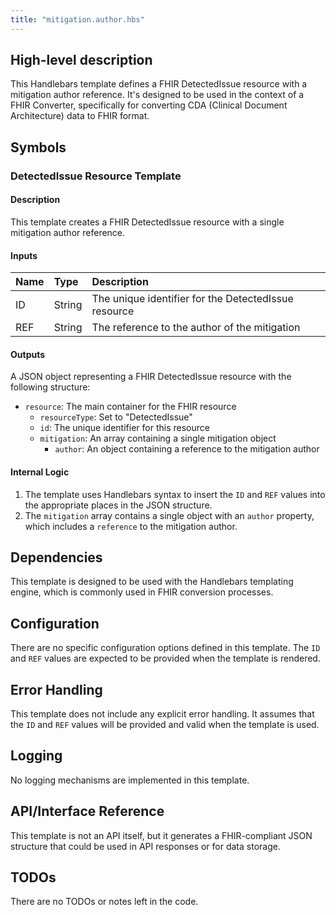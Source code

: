 ```yaml
---
title: "mitigation.author.hbs"
---
```


## High-level description
This Handlebars template defines a FHIR DetectedIssue resource with a mitigation author reference. It's designed to be used in the context of a FHIR Converter, specifically for converting CDA (Clinical Document Architecture) data to FHIR format.

## Symbols

### DetectedIssue Resource Template
#### Description
This template creates a FHIR DetectedIssue resource with a single mitigation author reference.

#### Inputs
| Name | Type | Description |
|:-----|:-----|:------------|
| ID | String | The unique identifier for the DetectedIssue resource |
| REF | String | The reference to the author of the mitigation |

#### Outputs
A JSON object representing a FHIR DetectedIssue resource with the following structure:
- `resource`: The main container for the FHIR resource
  - `resourceType`: Set to "DetectedIssue"
  - `id`: The unique identifier for this resource
  - `mitigation`: An array containing a single mitigation object
    - `author`: An object containing a reference to the mitigation author

#### Internal Logic
1. The template uses Handlebars syntax to insert the `ID` and `REF` values into the appropriate places in the JSON structure.
2. The `mitigation` array contains a single object with an `author` property, which includes a `reference` to the mitigation author.

## Dependencies
This template is designed to be used with the Handlebars templating engine, which is commonly used in FHIR conversion processes.

## Configuration
There are no specific configuration options defined in this template. The `ID` and `REF` values are expected to be provided when the template is rendered.

## Error Handling
This template does not include any explicit error handling. It assumes that the `ID` and `REF` values will be provided and valid when the template is used.

## Logging
No logging mechanisms are implemented in this template.

## API/Interface Reference
This template is not an API itself, but it generates a FHIR-compliant JSON structure that could be used in API responses or for data storage.

## TODOs
There are no TODOs or notes left in the code.